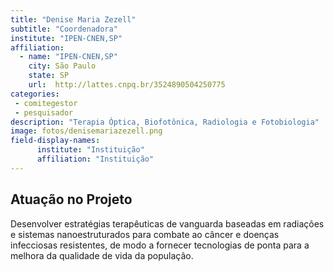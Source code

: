 ```yaml
---
title: "Denise Maria Zezell"
subtitle: "Coordenadora"
institute: "IPEN-CNEN,SP"
affiliation: 
  - name: "IPEN-CNEN,SP"
    city: São Paulo
    state: SP
    url:  http://lattes.cnpq.br/3524890504250775
categories: 
 - comitegestor
 - pesquisador
description: "Terapia Óptica, Biofotônica, Radiologia e Fotobiologia"
image: fotos/denisemariazezell.png
field-display-names:
      institute: "Instituição"
      affiliation: "Instituição"
---
```


## Atuação no Projeto

Desenvolver estratégias terapêuticas de vanguarda baseadas em radiações e sistemas nanoestruturados para combate ao câncer e doenças infecciosas resistentes, de modo a fornecer tecnologias de ponta para a melhora da qualidade de vida da população.


